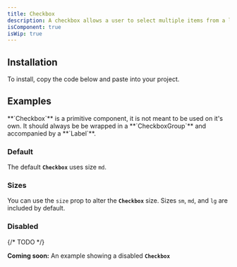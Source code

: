 ```yaml
---
title: Checkbox
description: A checkbox allows a user to select multiple items from a list of individual items, or to mark one individual item as selected.
isComponent: true
isWip: true
---
```


## Installation

To install, copy the code below and paste into your project.

<ComponentSource src="../../packages/ui/src/checkbox.tsx" />

## Examples

<Callout type="important">
  **`Checkbox`** is a primitive component, it is not meant to be used on it's
  own. It should always be be wrapped in a **`CheckboxGroup`** and accompanied
  by a **`Label`**.
</Callout>

### Default

The default **`Checkbox`** uses size `md`.

<ComponentExample name="checkbox" story="default" />

### Sizes

You can use the `size` prop to alter the **`Checkbox`** size. Sizes `sm`, `md`, and `lg` are included by default.

<ComponentExample name="checkbox" story="sizes" />

### Disabled

{/* TODO */}

**Coming soon:** An example showing a disabled **`Checkbox`**
